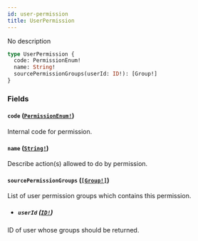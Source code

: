 ```yaml
---
id: user-permission
title: UserPermission
---
```


No description

```graphql
type UserPermission {
  code: PermissionEnum!
  name: String!
  sourcePermissionGroups(userId: ID!): [Group!]
}
```

### Fields

#### `code` ([`PermissionEnum!`](/docs/developer/api-reference/enums/permission-enum))

Internal code for permission.

#### `name` ([`String!`](/docs/developer/api-reference/scalars/string))

Describe action(s) allowed to do by permission.

#### `sourcePermissionGroups` ([`[Group!]`](/docs/developer/api-reference/objects/group))

List of user permission groups which contains this permission.

- ##### `userId` ([`ID!`](/docs/developer/api-reference/scalars/id))

ID of user whose groups should be returned.
